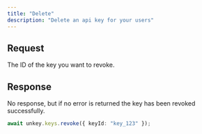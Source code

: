 ```yaml
---
title: "Delete"
description: "Delete an api key for your users"
---
```


## Request

<ParamField path="keyId" type="string" required>
  The ID of the key you want to revoke.
</ParamField>

## Response

No response, but if no error is returned the key has been revoked successfully.

<RequestExample>

```ts
await unkey.keys.revoke({ keyId: "key_123" });
```

</RequestExample>
